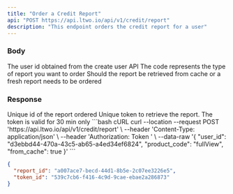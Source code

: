 ```yaml
---
title: "Order a Credit Report"
api: "POST https://api.ltwo.io/api/v1/credit/report"
description: "This endpoint orders the credit report for a user"
---
```


### Body

<ParamField body="user_id" type="string" required>
  The user id obtained from the create user API
</ParamField>

<ParamField body="product_code" type="string" required>
  The code represents the type of report you want to order
</ParamField>

<ParamField body="from_cache" type="boolean" required>
  Should the report be retrieved from cache or a fresh report needs to be ordered
</ParamField>

### Response

<ResponseField name="report_id" type="string">
  Unique id of the report ordered
</ResponseField>

<ResponseField name="token_id" type="string">
  Unique token to retrieve the report. The token is valid for 30 min only
</ResponseField>

<RequestExample>
```bash cURL
curl --location --request POST 'https://api.ltwo.io/api/v1/credit/report' \
--header 'Content-Type: application/json' \
--header 'Authorization: Token <token>' \
--data-raw '{
    "user_id": "d3ebbd44-470a-43c5-ab65-a4ed34ef6824",
    "product_code": "fullView",
    "from_cache": true
}'
```
</RequestExample>

<ResponseExample>

```json Response
{
  "report_id": "a007ace7-becd-44d1-8b5e-2c07ee3226e5",
  "token_id": "539c7cb6-f416-4c9d-9cae-ebae2a286873"
}
```

</ResponseExample>